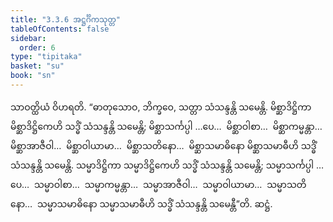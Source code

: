 ```yaml
---
title: "3.3.6 အဋ္ဌင်္ဂိကသုတ္တ"
tableOfContents: false
sidebar:
  order: 6
type: "tipitaka"
basket: "su"
book: "sn"
---
```



<DynamicBreadcrumb />

<Division number="112" book="sn" e="ch" v="18" p="296">

<Paragraph number="777" book="sn">
သာဝတ္ထိယံ ဝိဟရတိ. “ဓာတုသောဝ, ဘိက္ခဝေ, သတ္တာ သံသန္ဒန္တိ သမေန္တိ. မိစ္ဆာဒိဋ္ဌိကာ မိစ္ဆာဒိဋ္ဌိကေဟိ သဒ္ဓိံ သံသန္ဒန္တိ သမေန္တိ; မိစ္ဆာသင်္ကပ္ပါ …ပေ…  မိစ္ဆာဝါစာ…  မိစ္ဆာကမ္မန္တာ…  မိစ္ဆာအာဇီဝါ…  မိစ္ဆာဝါယာမာ…  မိစ္ဆာသတိနော…  မိစ္ဆာသမာဓိနော မိစ္ဆာသမာဓီဟိ သဒ္ဓိံ သံသန္ဒန္တိ သမေန္တိ.
</Paragraph>

<Paragraph number="778" book="sn">
သမ္မာဒိဋ္ဌိကာ သမ္မာဒိဋ္ဌိကေဟိ သဒ္ဓိံ သံသန္ဒန္တိ သမေန္တိ; သမ္မာသင်္ကပ္ပါ …ပေ…  သမ္မာဝါစာ…  သမ္မာကမ္မန္တာ…  သမ္မာအာဇီဝါ…  သမ္မာဝါယာမာ…  သမ္မာသတိနော…  သမ္မာသမာဓိနော သမ္မာသမာဓီဟိ သဒ္ဓိံ သံသန္ဒန္တိ သမေန္တီ”တိ.

</Paragraph>
</Division>

<Paragraph number="779" type="center" book="sn">
ဆဋ္ဌံ.
</Paragraph>